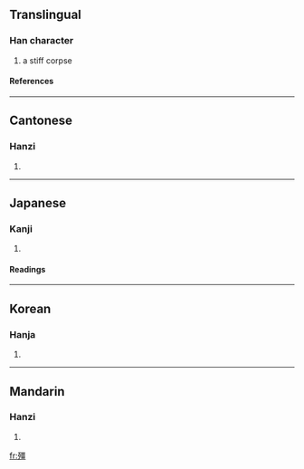 ==Translingual==
===Han character===
{{Han char|rn=78|rad=歹|as=13|sn=17|four=1121<sub>6</sub>|canj=一弓一田一 (MNMWM)}}
# a stiff corpse
====References====
{{Han ref|kx=0583.360|dkj=16588|dj=0976.220|hdz=21395.060|uh=6BAD|ud=27565|bh=ED4C|bd=60748}}

----
==Cantonese==
===Hanzi===
{{yue-hanzi|jyut=|y=geung1}}
# {{defn|Cantonese}}

----
==Japanese==
===Kanji===
{{ja-kanji|grade=|rs=歹13}}
# {{defn|Japanese}} 
====Readings====
{{ja-readings|on=[[きょう]] (kyō), [[こう]] (kō)|kun=[[かたくなる]] (katakunaru)}}

----
==Korean==
===Hanja===
{{ko-hanja|hangeul=강|eumhun=|rv=gang|mr=kang|y=kang}}
# {{defn|Korean}}

----
==Mandarin==
===Hanzi===
{{cmn-hanzi|pin=[[jiāng]] ([[jiang1]])|wg=chiang<sup>1</sup>}}
# {{defn|Mandarin}}

[[fr:殭]]